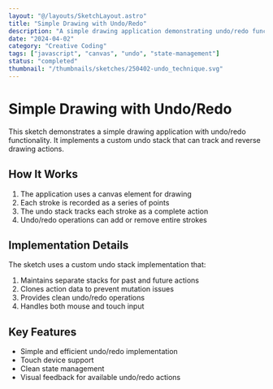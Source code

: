 ```yaml
---
layout: "@/layouts/SketchLayout.astro"
title: "Simple Drawing with Undo/Redo"
description: "A simple drawing application demonstrating undo/redo functionality using a custom undo stack implementation"
date: "2024-04-02"
category: "Creative Coding"
tags: ["javascript", "canvas", "undo", "state-management"]
status: "completed"
thumbnail: "/thumbnails/sketches/250402-undo_technique.svg"
---
```



# Simple Drawing with Undo/Redo

This sketch demonstrates a simple drawing application with undo/redo functionality. It implements a custom undo stack that can track and reverse drawing actions.

<div class="interactive-component">
  <UndoTechniqueSketch />
</div>

## How It Works

1. The application uses a canvas element for drawing
2. Each stroke is recorded as a series of points
3. The undo stack tracks each stroke as a complete action
4. Undo/redo operations can add or remove entire strokes

## Implementation Details

The sketch uses a custom undo stack implementation that:

1. Maintains separate stacks for past and future actions
2. Clones action data to prevent mutation issues
3. Provides clean undo/redo operations
4. Handles both mouse and touch input

## Key Features

- Simple and efficient undo/redo implementation
- Touch device support
- Clean state management
- Visual feedback for available undo/redo actions
